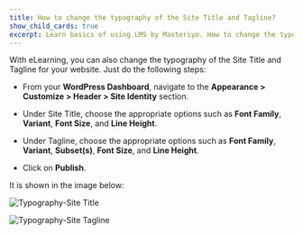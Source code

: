 ---
title: How to change the typography of the Site Title and Tagline?
show_child_cards: true
excerpt: Learn basics of using LMS by Masteriyo. How to change the typography of the Site Title and Tagline.
---

With eLearning, you can also change the typography of the Site Title and Tagline for your website. Just do the following steps:

- From your **WordPress Dashboard**, navigate to the **Appearance > Customize > Header > Site Identity** section.

- Under Site Title, choose the appropriate options such as **Font Family**, **Variant**, **Font Size**, and **Line Height**.

- Under Tagline, choose the appropriate options such as **Font Family**, **Variant**, **Subset(s)**, **Font Size**, and **Line Height**.

- Click on **Publish**.

It is shown in the image below:

![Typography-Site Title](https://user-images.githubusercontent.com/109593521/183409647-a42a9949-3c6a-43e7-a039-148380f4d4d2.png)

![Typography-Site Tagline](https://user-images.githubusercontent.com/109593521/183409660-3b4bf12c-eb27-4f8a-9624-40c2d2dba2f2.png)

